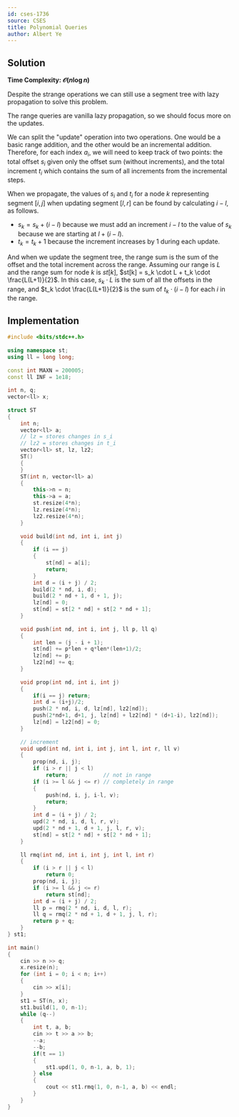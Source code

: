 ```yaml
---
id: cses-1736
source: CSES
title: Polynomial Queries
author: Albert Ye
---
```


## Solution
**Time Complexity: $\mathcal{O}(n\log n)$**

Despite the strange operations we can still use a segment tree with lazy propagation
to solve this problem.

The range queries are vanilla lazy propagation, so we should focus more on the updates.

We can split the "update" operation into two operations. One would be a basic range addition,
and the other would be an incremental addition. Therefore, for each index $a_i$, we will need
to keep track of two points: the total offset $s_i$ given only the offset sum (without increments),
and the total increment $t_i$ which contains the sum of all increments from the incremental steps.

When we propagate, the values of $s_i$ and $t_i$ for
a node $k$ representing segment $[i, j]$ 
when updating segment $[l, r]$ can be found by calculating $i-l$, as follows.

- $s_k = s_k + (i-l)$ because we must add an increment $i-l$ to the value of $s_k$ because we are starting at $l + (i-l)$.
- $t_k = t_k + 1$ because the increment increases by 1 during each update.

And when we update the segment tree, the range sum is the sum of the offset and the total increment across the range. Assuming our range is $L$ 
and the range sum for node $k$ is $st[k]$, $st[k] = s_k \cdot L + t_k \cdot \frac{L(L+1)}{2}$. In this case, $s_k \cdot L$ is the sum of all the
offsets in the range, and $t_k \cdot \frac{L(L+1)}{2}$ is the sum of $t_k \cdot (i-l)$ for each $i$ in the range.

## Implementation
<LanguageSection>
<CPPSection>

```cpp
#include <bits/stdc++.h>
 
using namespace st;
using ll = long long;
 
const int MAXN = 200005;
const ll INF = 1e18;
 
int n, q;
vector<ll> x;
 
struct ST
{
	int n;
	vector<ll> a;
	// lz = stores changes in s_i
	// lz2 = stores changes in t_i
	vector<ll> st, lz, lz2;
	ST()
	{
	}
	ST(int n, vector<ll> a)
	{
		this->n = n;
		this->a = a;
		st.resize(4*n);
		lz.resize(4*n);
		lz2.resize(4*n);
	}
 
	void build(int nd, int i, int j)
	{
		if (i == j)
		{
			st[nd] = a[i];
			return;
		}
		int d = (i + j) / 2;
		build(2 * nd, i, d);
		build(2 * nd + 1, d + 1, j);
		lz[nd] = 0;
		st[nd] = st[2 * nd] + st[2 * nd + 1];
	}
 
	void push(int nd, int i, int j, ll p, ll q)
	{
		int len = (j - i + 1);
		st[nd] += p*len + q*len*(len+1)/2;
		lz[nd] += p;
		lz2[nd] += q;
	}
 
	void prop(int nd, int i, int j)
	{
		if(i == j) return;
		int d = (i+j)/2;
		push(2 * nd, i, d, lz[nd], lz2[nd]);
		push(2*nd+1, d+1, j, lz[nd] + lz2[nd] * (d+1-i), lz2[nd]);
		lz[nd] = lz2[nd] = 0;
	}
 
	// increment
	void upd(int nd, int i, int j, int l, int r, ll v)
	{
		prop(nd, i, j);
		if (i > r || j < l)
			return;			  // not in range
		if (i >= l && j <= r) // completely in range
		{
			push(nd, i, j, i-l, v);
			return;
		}
		int d = (i + j) / 2;
		upd(2 * nd, i, d, l, r, v);
		upd(2 * nd + 1, d + 1, j, l, r, v);
		st[nd] = st[2 * nd] + st[2 * nd + 1];
	}
 
	ll rmq(int nd, int i, int j, int l, int r)
	{
		if (i > r || j < l)
			return 0;
		prop(nd, i, j);
		if (i >= l && j <= r)
			return st[nd];
		int d = (i + j) / 2;
		ll p = rmq(2 * nd, i, d, l, r);
		ll q = rmq(2 * nd + 1, d + 1, j, l, r);
		return p + q;
	}
} st1;
 
int main()
{
	cin >> n >> q;
	x.resize(n);
	for (int i = 0; i < n; i++)
	{
		cin >> x[i];
	}
	st1 = ST(n, x);
	st1.build(1, 0, n-1);
	while (q--)
	{
		int t, a, b;
		cin >> t >> a >> b;
		--a;
		--b;
		if(t == 1)
		{
			st1.upd(1, 0, n-1, a, b, 1);
		} else 
		{
			cout << st1.rmq(1, 0, n-1, a, b) << endl;
		}
	}
}
```
</CPPSection>
</LanguageSection>
